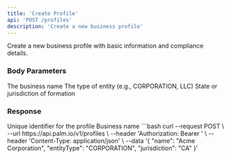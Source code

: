 ```yaml
---
title: 'Create Profile'
api: 'POST /profiles'
description: 'Create a new business profile'
---
```


Create a new business profile with basic information and compliance details.

### Body Parameters

<ParamField body="name" type="string" required>
  The business name
</ParamField>

<ParamField body="entityType" type="string" required>
  The type of entity (e.g., CORPORATION, LLC)
</ParamField>

<ParamField body="jurisdiction" type="string" required>
  State or jurisdiction of formation
</ParamField>

### Response

<ResponseField name="id" type="string">
  Unique identifier for the profile
</ResponseField>

<ResponseField name="name" type="string">
  Business name
</ResponseField>

<RequestExample>
```bash
curl --request POST \
  --url https://api.palm.io/v1/profiles \
  --header 'Authorization: Bearer <token>' \
  --header 'Content-Type: application/json' \
  --data '{
    "name": "Acme Corporation",
    "entityType": "CORPORATION",
    "jurisdiction": "CA"
  }'